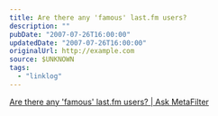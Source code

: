 ```yaml
---
title: Are there any 'famous' last.fm users?
description: ""
pubDate: "2007-07-26T16:00:00"
updatedDate: "2007-07-26T16:00:00"
originalUrl: http://example.com
source: $UNKNOWN
tags:
  - "linklog"
---
```


[Are there any 'famous' last.fm users? | Ask MetaFilter](https://ask.metafilter.com/67839/Are-there-any-famous-lastfm-users)
